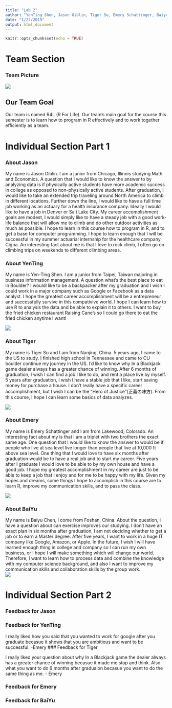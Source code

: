 ---
title: "Lab 2"
author: "YenTing Shen, Jason Giblin, Tiger Su, Emery Schattinger, Baiyu Chen"
date: "1/22/2019"
output: html_document
---

```{r setup, include=FALSE}

knitr::opts_chunk$set(echo = TRUE)
```
# Team Section
### Team Picture
![](https://i.imgur.com/O2gI3yq.jpg)

## Our Team Goal
Our team is named R4L (R For Life). Our team's main goal for the course this semester is to learn how to program in R effectively and to work together efficiently as a team. 

# Individual Section Part 1

### About Jason



My name is Jason Giblin. I am a junior from Chicago, Illinois studying Math and Economics. A question that I would like to know the answer to by analyzing data is if physically active students have more academic success in college as opposed to non-physically active students. After graduation, I would like to take an extended trip traveling around North America to climb in different locations. Further down the line, I would like to have a full time job working as an actuary for a health insurance company. Ideally I would like to have a job in Denver or Salt Lake City. My career accomplishment goals are modest, I would simply like to have a steady job with a good work-life balance that will allow me to climb and do other outdoor activities as much as possible. I hope to learn in this course how to program in R, and to get a base for computer programming. I hope to learn enough that I will be successful in my summer actuarial internship for the healthcare company Cigna. An interesting fact about me is that I love to rock climb, I often go on climbing trips on weekends to different climbing areas. 

### About YenTing

My name is Yen-Ting Shen. I am a junior from Taipei, Taiwan majoring in business information management. A question what's the best place to eat in Boulder? I wouldl like to be a backpacker after my graduation and I wish I could work in a major company such as Google or Facebook as a data analyst. I hope the greatest career accomplishment will be a entrepreneur and successfully survive in this compativive world. I hope I can learn how to use R to analysis the data and be able to explain it to others. I want to buy the fried chicken restaurant Raising Cane's so I could go there to eat the fried chicken anytime I want!

![](https://i.imgur.com/5Fyz6wq.jpg)

### About Tiger

My name is Tiger Su and I am from Nanjing, China. 5 years ago, I came to the US to study. I finished high school in Tennessee and came to CU boulder continue my journey in the US. I'd like to know why In a Blackjack game dealer always has a greater chance of winning. After 6 months of graduation, I wish I can find a job I like to do, and rent a place live by myself. 5 years after graduation, I wish I have a stable job that I like, start saving money for purchase a house. I don't really have a specific career accomplishment, but I wish I can be the "Hero of Justice"(正義の味方). From this course, I hope I can learn some basics of data analyzes.

![](https://i.imgur.com/UDY3lHH.jpg)


### About Emery

My name is Emery Schattinger and I am from Lakewood, Colorado. An interesting fact about my is that I am a triplet with two brothers the exact same age. One question that I would like to know the answer to would be if people who live at sea level live longer than people that live at 10,000 ft above sea level. One thing that I would love to have six months after graduation would be to have a real job and to start my career. Five years after I graduate I would love to be able to by my own house and have a good job. I hope my greatest accomplishment in my career are just to be able to keep a job that I enjoy and for me to be happy with my life. Given my hopes and dreams, some things I hope to accomplish in this course are to learn R, improve my communication skills, and to pass the class. 

![](https://i.imgur.com/v8GeN57.jpg)

### About BaiYu

My name is Baiyu Chen, I come from Foshan, China. About the question, I have a question about can exercise improves our studying. I don't have an exact plan in six months after graduation, I am not deciding whether to get a job or to earn a Master degree. After five years, I want to work in a huge IT company like Google, Amazon, or Apple. In the future, I wish I will have learned enough thing in college and company so I can run my own business, or I hope I will make something which will change our world. Therefore, I want to learn how to process data and combine the knowledge with my computer science background, and also I want to improve my communication skills and collaboration skills by the group work.  
![](https://i.imgur.com/8mLGxgQ.jpg)

# Individual Section Part 2

### Feedback for Jason

### Feedback for YenTing
I really liked how you said that you wanted to work for google after you graduate becasue it shows that you are ambitious and want to be successful.  -Emery
### Feedback for Tiger

I really liked your question about why In a Blackjack game the dealer always has a greater chance of winning becasue it made me stop and think. Also what you want to do 6 months after graduaion becasue you want to do the same thing as me. - Emery 

### Feedback for Emery

### Feedback for BaiYu
